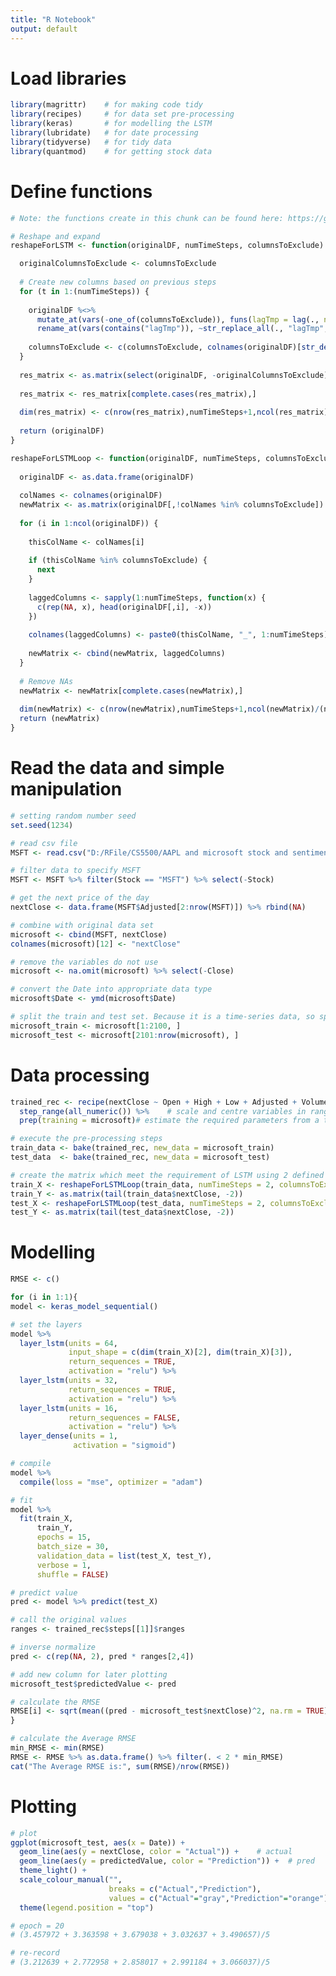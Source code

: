 ---
title: "R Notebook"
output: default
---

# Load libraries
```{r}
library(magrittr)    # for making code tidy
library(recipes)     # for data set pre-processing
library(keras)       # for modelling the LSTM
library(lubridate)   # for date processing
library(tidyverse)   # for tidy data
library(quantmod)    # for getting stock data
```

# Define functions
```{r}
# Note: the functions create in this chunk can be found here: https://github.com/RJHKnight/MultiVariateLSTMWithKeras/blob/master/Utils.R

# Reshape and expand
reshapeForLSTM <- function(originalDF, numTimeSteps, columnsToExclude) {

  originalColumnsToExclude <- columnsToExclude
  
  # Create new columns based on previous steps
  for (t in 1:(numTimeSteps)) {
    
    originalDF %<>%
      mutate_at(vars(-one_of(columnsToExclude)), funs(lagTmp = lag(., n = t))) %>%
      rename_at(vars(contains("lagTmp")), ~str_replace_all(., "lagTmp", as.character(t)))
    
    columnsToExclude <- c(columnsToExclude, colnames(originalDF)[str_detect(colnames(originalDF), "_")])
  }
  
  res_matrix <- as.matrix(select(originalDF, -originalColumnsToExclude))
  
  res_matrix <- res_matrix[complete.cases(res_matrix),]
  
  dim(res_matrix) <- c(nrow(res_matrix),numTimeSteps+1,ncol(res_matrix)/(numTimeSteps+1))
  
  return (originalDF)
}

reshapeForLSTMLoop <- function(originalDF, numTimeSteps, columnsToExclude) {
  
  originalDF <- as.data.frame(originalDF)
  
  colNames <- colnames(originalDF)
  newMatrix <- as.matrix(originalDF[,!colNames %in% columnsToExclude])
  
  for (i in 1:ncol(originalDF)) {
    
    thisColName <- colNames[i]
    
    if (thisColName %in% columnsToExclude) {
      next
    }
    
    laggedColumns <- sapply(1:numTimeSteps, function(x) {
      c(rep(NA, x), head(originalDF[,i], -x))
    })
    
    colnames(laggedColumns) <- paste0(thisColName, "_", 1:numTimeSteps)
    
    newMatrix <- cbind(newMatrix, laggedColumns)
  }
  
  # Remove NAs
  newMatrix <- newMatrix[complete.cases(newMatrix),]
  
  dim(newMatrix) <- c(nrow(newMatrix),numTimeSteps+1,ncol(newMatrix)/(numTimeSteps+1))
  return (newMatrix)
}
```

# Read the data and simple manipulation
```{r}
# setting random number seed
set.seed(1234)

# read csv file
MSFT <- read.csv("D:/RFile/CS5500/AAPL and microsoft stock and sentiment/FinalData.csv")

# filter data to specify MSFT
MSFT <- MSFT %>% filter(Stock == "MSFT") %>% select(-Stock)

# get the next price of the day
nextClose <- data.frame(MSFT$Adjusted[2:nrow(MSFT)]) %>% rbind(NA)

# combine with original data set
microsoft <- cbind(MSFT, nextClose)
colnames(microsoft)[12] <- "nextClose"

# remove the variables do not use
microsoft <- na.omit(microsoft) %>% select(-Close)

# convert the Date into appropriate data type
microsoft$Date <- ymd(microsoft$Date)

# split the train and test set. Because it is a time-series data, so split in ascending order.
microsoft_train <- microsoft[1:2100, ]
microsoft_test <- microsoft[2101:nrow(microsoft), ]
```

# Data processing
```{r}
trained_rec <- recipe(nextClose ~ Open + High + Low + Adjusted + Volume + compound + neg + neu + pos, data = microsoft) %>%  # assign the variables to be used
  step_range(all_numeric()) %>%    # scale and centre variables in range[0,1]
  prep(training = microsoft)# estimate the required parameters from a training set that can be later applied to other data sets.

# execute the pre-processing steps
train_data <- bake(trained_rec, new_data = microsoft_train)
test_data  <- bake(trained_rec, new_data = microsoft_test)

# create the matrix which meet the requirement of LSTM using 2 defined functions
train_X <- reshapeForLSTMLoop(train_data, numTimeSteps = 2, columnsToExclude = "nextClose")
train_Y <- as.matrix(tail(train_data$nextClose, -2))
test_X <- reshapeForLSTMLoop(test_data, numTimeSteps = 2, columnsToExclude = "nextClose")
test_Y <- as.matrix(tail(test_data$nextClose, -2))
```

# Modelling
```{r warning=FALSE}
RMSE <- c()

for (i in 1:1){
model <- keras_model_sequential()

# set the layers
model %>%
  layer_lstm(units = 64, 
             input_shape = c(dim(train_X)[2], dim(train_X)[3]),
             return_sequences = TRUE,
             activation = "relu") %>%
  layer_lstm(units = 32, 
             return_sequences = TRUE,
             activation = "relu") %>%
  layer_lstm(units = 16,
             return_sequences = FALSE,
             activation = "relu") %>%
  layer_dense(units = 1,
              activation = "sigmoid")

# compile
model %>%
  compile(loss = "mse", optimizer = "adam")

# fit
model %>%
  fit(train_X, 
      train_Y, 
      epochs = 15, 
      batch_size = 30,
      validation_data = list(test_X, test_Y), 
      verbose = 1,
      shuffle = FALSE)

# predict value
pred <- model %>% predict(test_X)

# call the original values
ranges <- trained_rec$steps[[1]]$ranges

# inverse normalize
pred <- c(rep(NA, 2), pred * ranges[2,4])

# add new column for later plotting
microsoft_test$predictedValue <- pred

# calculate the RMSE
RMSE[i] <- sqrt(mean((pred - microsoft_test$nextClose)^2, na.rm = TRUE))
}

# calculate the Average RMSE
min_RMSE <- min(RMSE)
RMSE <- RMSE %>% as.data.frame() %>% filter(. < 2 * min_RMSE)
cat("The Average RMSE is:", sum(RMSE)/nrow(RMSE))
```

# Plotting
```{r warning=FALSE}


# plot
ggplot(microsoft_test, aes(x = Date)) + 
  geom_line(aes(y = nextClose, color = "Actual")) +    # actual
  geom_line(aes(y = predictedValue, color = "Prediction")) +  # pred
  theme_light() +
  scale_colour_manual("",
                      breaks = c("Actual","Prediction"),
                      values = c("Actual"="gray","Prediction"="orange")) +
  theme(legend.position = "top")
```


```{r}
# epoch = 20
# (3.457972 + 3.363598 + 3.679038 + 3.032637 + 3.490657)/5

# re-record
# (3.212639 + 2.772958 + 2.858017 + 2.991184 + 3.066037)/5
```

